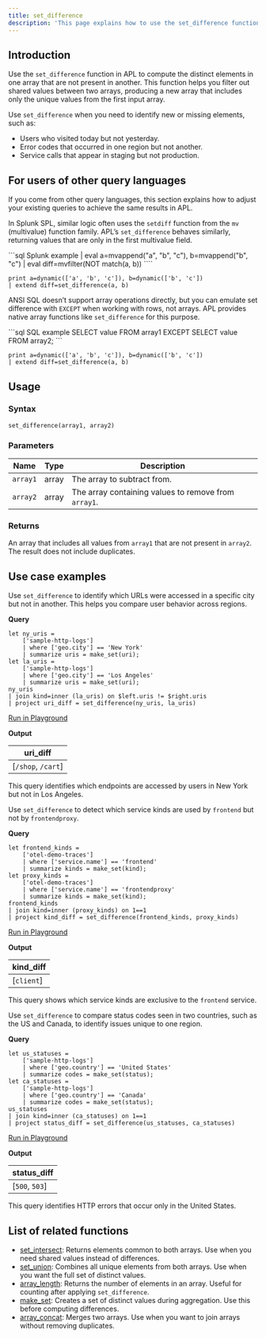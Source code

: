 ```yaml
---
title: set_difference
description: 'This page explains how to use the set_difference function in APL.'
---
```


## Introduction

Use the `set_difference` function in APL to compute the distinct elements in one array that are not present in another. This function helps you filter out shared values between two arrays, producing a new array that includes only the unique values from the first input array.

Use `set_difference` when you need to identify new or missing elements, such as:

- Users who visited today but not yesterday.
- Error codes that occurred in one region but not another.
- Service calls that appear in staging but not production.

## For users of other query languages

If you come from other query languages, this section explains how to adjust your existing queries to achieve the same results in APL.

<AccordionGroup>
<Accordion title="Splunk SPL users">

In Splunk SPL, similar logic often uses the `setdiff` function from the `mv` (multivalue) function family. APL’s `set_difference` behaves similarly, returning values that are only in the first multivalue field.

<CodeGroup>
```sql Splunk example
| eval a=mvappend("a", "b", "c"), b=mvappend("b", "c")
| eval diff=mvfilter(NOT match(a, b))
````

```kusto APL equivalent
print a=dynamic(['a', 'b', 'c']), b=dynamic(['b', 'c'])
| extend diff=set_difference(a, b)
```

</CodeGroup>

</Accordion>
<Accordion title="ANSI SQL users">

ANSI SQL doesn’t support array operations directly, but you can emulate set difference with `EXCEPT` when working with rows, not arrays. APL provides native array functions like `set_difference` for this purpose.

<CodeGroup>
```sql SQL example
SELECT value FROM array1
EXCEPT
SELECT value FROM array2;
```

```kusto APL equivalent
print a=dynamic(['a', 'b', 'c']), b=dynamic(['b', 'c'])
| extend diff=set_difference(a, b)
```

</CodeGroup>

</Accordion>
</AccordionGroup>

## Usage

### Syntax

```kusto
set_difference(array1, array2)
```

### Parameters

| Name     | Type  | Description                                          |
| -------- | ----- | ---------------------------------------------------- |
| `array1` | array | The array to subtract from.                          |
| `array2` | array | The array containing values to remove from `array1`. |

### Returns

An array that includes all values from `array1` that are not present in `array2`. The result does not include duplicates.

## Use case examples

<Tabs>
<Tab title="Log analysis">

Use `set_difference` to identify which URLs were accessed in a specific city but not in another. This helps you compare user behavior across regions.

**Query**

```kusto
let ny_uris = 
    ['sample-http-logs']
    | where ['geo.city'] == 'New York'
    | summarize uris = make_set(uri);
let la_uris = 
    ['sample-http-logs']
    | where ['geo.city'] == 'Los Angeles'
    | summarize uris = make_set(uri);
ny_uris
| join kind=inner (la_uris) on $left.uris != $right.uris
| project uri_diff = set_difference(ny_uris, la_uris)
```

[Run in Playground](https://play.axiom.co/axiom-play-qf1k/query?initForm=%7B%22apl%22%3A%22let%20ny_uris%20%3D%20%20%20%20%5B'sample-http-logs'%5D%20%20%20%20%7C%20where%20%5B'geo.city'%5D%20%3D%3D%20'New%20York'%20%20%20%20%7C%20summarize%20uris%20%3D%20make_set%28uri%29%3B%0Alet%20la_uris%20%3D%20%20%20%20%5B'sample-http-logs'%5D%20%20%20%20%7C%20where%20%5B'geo.city'%5D%20%3D%3D%20'Los%20Angeles'%20%20%20%20%7C%20summarize%20uris%20%3D%20make_set%28uri%29%3B%0Any_uris%0A%7C%20join%20kind%3Dinner%20%28la_uris%29%20on%20%24left.uris%20!%3D%20%24right.uris%0A%7C%20project%20uri_diff%20%3D%20set_difference%28ny_uris%2C%20la_uris%29%22%7D)

**Output**

| uri_diff           |
| ------------------- |
| [`/shop`, `/cart`] |

This query identifies which endpoints are accessed by users in New York but not in Los Angeles.

</Tab>
<Tab title="OpenTelemetry traces">

Use `set_difference` to detect which service kinds are used by `frontend` but not by `frontendproxy`.

**Query**

```kusto
let frontend_kinds =
    ['otel-demo-traces']
    | where ['service.name'] == 'frontend'
    | summarize kinds = make_set(kind);
let proxy_kinds =
    ['otel-demo-traces']
    | where ['service.name'] == 'frontendproxy'
    | summarize kinds = make_set(kind);
frontend_kinds
| join kind=inner (proxy_kinds) on 1==1
| project kind_diff = set_difference(frontend_kinds, proxy_kinds)
```

[Run in Playground](https://play.axiom.co/axiom-play-qf1k/query?initForm=%7B%22apl%22%3A%22let%20frontend_kinds%20%3D%5B'otel-demo-traces'%5D%20%7C%20where%20%5B'service.name'%5D%20%3D%3D%20'frontend'%20%7C%20summarize%20kinds%20%3D%20make_set%28kind%29%3B%0Alet%20proxy_kinds%20%3D%5B'otel-demo-traces'%5D%20%7C%20where%20%5B'service.name'%5D%20%3D%3D%20'frontendproxy'%20%7C%20summarize%20kinds%20%3D%20make_set%28kind%29%3B%0Afrontend_kinds%0A%7C%20join%20kind%3Dinner%20%28proxy_kinds%29%20on%201%3D%3D1%0A%7C%20project%20kind_diff%20%3D%20set_difference%28frontend_kinds%2C%20proxy_kinds%29%22%7D)

**Output**

| kind_diff  |
| ----------- |
| [`client`] |

This query shows which service kinds are exclusive to the `frontend` service.

</Tab>
<Tab title="Security logs">

Use `set_difference` to compare status codes seen in two countries, such as the US and Canada, to identify issues unique to one region.

**Query**

```kusto
let us_statuses = 
    ['sample-http-logs']
    | where ['geo.country'] == 'United States'
    | summarize codes = make_set(status);
let ca_statuses = 
    ['sample-http-logs']
    | where ['geo.country'] == 'Canada'
    | summarize codes = make_set(status);
us_statuses
| join kind=inner (ca_statuses) on 1==1
| project status_diff = set_difference(us_statuses, ca_statuses)
```

[Run in Playground](https://play.axiom.co/axiom-play-qf1k/query?initForm=%7B%22apl%22%3A%22let%20us_statuses%20%3D%20%5B'sample-http-logs'%5D%20%7C%20where%20%5B'geo.country'%5D%20%3D%3D%20'United%20States'%20%7C%20summarize%20codes%20%3D%20make_set%28status%29%3B%0Alet%20ca_statuses%20%3D%20%5B'sample-http-logs'%5D%20%7C%20where%20%5B'geo.country'%5D%20%3D%3D%20'Canada'%20%7C%20summarize%20codes%20%3D%20make_set%28status%29%3B%0Aus_statuses%0A%7C%20join%20kind%3Dinner%20%28ca_statuses%29%20on%201%3D%3D1%0A%7C%20project%20status_diff%20%3D%20set_difference%28us_statuses%2C%20ca_statuses%29%22%7D)

**Output**

| status_diff    |
| --------------- |
| [`500`, `503`] |

This query identifies HTTP errors that occur only in the United States.

</Tab>
</Tabs>

## List of related functions

* [set_intersect](/apl/array-functions/set_intersect): Returns elements common to both arrays. Use when you need shared values instead of differences.
* [set_union](/apl/array-functions/set_union): Combines all unique elements from both arrays. Use when you want the full set of distinct values.
* [array_length](/apl/array-functions/array_length): Returns the number of elements in an array. Useful for counting after applying `set_difference`.
* [make_set](/apl/aggregation-functions/make_set): Creates a set of distinct values during aggregation. Use this before computing differences.
* [array_concat](/apl/array-functions/array_concat): Merges two arrays. Use when you want to join arrays without removing duplicates.
